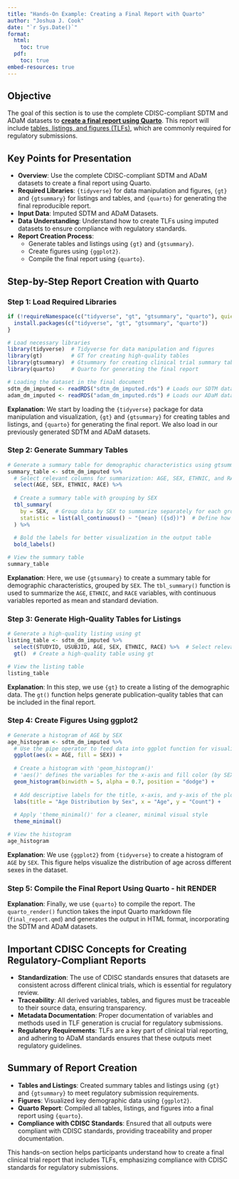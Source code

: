 ```yaml
---
title: "Hands-On Example: Creating a Final Report with Quarto"
author: "Joshua J. Cook"
date: "`r Sys.Date()`"
format:
  html:
    toc: true
  pdf:
    toc: true
embed-resources: true
---
```


## Objective

The goal of this section is to use the complete CDISC-compliant SDTM and ADaM datasets to [**create a final report using Quarto**]{.underline}. This report will include [tables, listings, and figures (TLFs)]{.underline}, which are commonly required for regulatory submissions.

## Key Points for Presentation

-   **Overview**: Use the complete CDISC-compliant SDTM and ADaM datasets to create a final report using Quarto.
-   **Required Libraries**: `{tidyverse}` for data manipulation and figures, `{gt}` and `{gtsummary}` for listings and tables, and `{quarto}` for generating the final reproducible report.
-   **Input Data**: Imputed SDTM and ADaM Datasets.
-   **Data Understanding**: Understand how to create TLFs using imputed datasets to ensure compliance with regulatory standards.
-   **Report Creation Process**:
    -   Generate tables and listings using `{gt}` and `{gtsummary}`.
    -   Create figures using `{ggplot2}`.
    -   Compile the final report using `{quarto}`.

## Step-by-Step Report Creation with Quarto

### Step 1: Load Required Libraries

```r

if (!requireNamespace(c("tidyverse", "gt", "gtsummary", "quarto"), quietly = TRUE)) {
  install.packages(c("tidyverse", "gt", "gtsummary", "quarto"))
}

# Load necessary libraries
library(tidyverse)  # Tidyverse for data manipulation and figures
library(gt)         # GT for creating high-quality tables
library(gtsummary)  # Gtsummary for creating clinical trial summary tables
library(quarto)     # Quarto for generating the final report

# Loading the dataset in the final document
sdtm_dm_imputed <- readRDS("sdtm_dm_imputed.rds") # Loads our SDTM data 
adam_dm_imputed <- readRDS("adam_dm_imputed.rds") # Loads our ADaM data 
```

**Explanation**: We start by loading the `{tidyverse}` package for data manipulation and visualization, `{gt}` and `{gtsummary}` for creating tables and listings, and `{quarto}` for generating the final report. We also load in our previously generated SDTM and ADaM datasets.

### Step 2: Generate Summary Tables

```r
# Generate a summary table for demographic characteristics using gtsummary
summary_table <- sdtm_dm_imputed %>%
  # Select relevant columns for summarization: AGE, SEX, ETHNIC, and RACE
  select(AGE, SEX, ETHNIC, RACE) %>%
  
  # Create a summary table with grouping by SEX
  tbl_summary(
    by = SEX,  # Group data by SEX to summarize separately for each group
    statistic = list(all_continuous() ~ "{mean} ({sd})")  # Define how to summarize continuous variables (mean and standard deviation)
  ) %>%
  
  # Bold the labels for better visualization in the output table
  bold_labels()

# View the summary table
summary_table
```

**Explanation**: Here, we use `{gtsummary}` to create a summary table for demographic characteristics, grouped by `SEX`. The `tbl_summary()` function is used to summarize the `AGE`, `ETHNIC`, and `RACE` variables, with continuous variables reported as mean and standard deviation.

### Step 3: Generate High-Quality Tables for Listings

```r
# Generate a high-quality listing using gt
listing_table <- sdtm_dm_imputed %>%
  select(STUDYID, USUBJID, AGE, SEX, ETHNIC, RACE) %>%  # Select relevant columns for listing
  gt()  # Create a high-quality table using gt

# View the listing table
listing_table
```

**Explanation**: In this step, we use `{gt}` to create a listing of the demographic data. The `gt()` function helps generate publication-quality tables that can be included in the final report.

### Step 4: Create Figures Using ggplot2

```r
# Generate a histogram of AGE by SEX
age_histogram <- sdtm_dm_imputed %>%
  # Use the pipe operator to feed data into ggplot function for visualization
  ggplot(aes(x = AGE, fill = SEX)) +
  
  # Create a histogram with 'geom_histogram()'
  # 'aes()' defines the variables for the x-axis and fill color (by SEX)
  geom_histogram(binwidth = 5, alpha = 0.7, position = "dodge") +
  
  # Add descriptive labels for the title, x-axis, and y-axis of the plot
  labs(title = "Age Distribution by Sex", x = "Age", y = "Count") +
  
  # Apply 'theme_minimal()' for a cleaner, minimal visual style
  theme_minimal()

# View the histogram
age_histogram
```

**Explanation**: We use `{ggplot2}` from `{tidyverse}` to create a histogram of `AGE` by `SEX`. This figure helps visualize the distribution of age across different sexes in the dataset.

### Step 5: Compile the Final Report Using Quarto - hit RENDER

**Explanation**: Finally, we use `{quarto}` to compile the report. The `quarto_render()` function takes the input Quarto markdown file (`final_report.qmd`) and generates the output in HTML format, incorporating the SDTM and ADaM datasets.

## Important CDISC Concepts for Creating Regulatory-Compliant Reports

-   **Standardization**: The use of CDISC standards ensures that datasets are consistent across different clinical trials, which is essential for regulatory review.
-   **Traceability**: All derived variables, tables, and figures must be traceable to their source data, ensuring transparency.
-   **Metadata Documentation**: Proper documentation of variables and methods used in TLF generation is crucial for regulatory submissions.
-   **Regulatory Requirements**: TLFs are a key part of clinical trial reporting, and adhering to ADaM standards ensures that these outputs meet regulatory guidelines.

## Summary of Report Creation

-   **Tables and Listings**: Created summary tables and listings using `{gt}` and `{gtsummary}` to meet regulatory submission requirements.
-   **Figures**: Visualized key demographic data using `{ggplot2}`.
-   **Quarto Report**: Compiled all tables, listings, and figures into a final report using `{quarto}`.
-   **Compliance with CDISC Standards**: Ensured that all outputs were compliant with CDISC standards, providing traceability and proper documentation.

This hands-on section helps participants understand how to create a final clinical trial report that includes TLFs, emphasizing compliance with CDISC standards for regulatory submissions.
